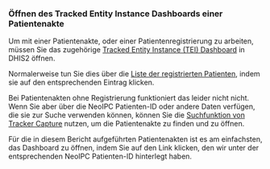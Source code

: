 ### Öffnen des Tracked Entity Instance Dashboards einer Patientenakte {#sec-solution-1}

Um mit einer Patientenakte, oder einer Patientenregistrierung zu arbeiten, müssen Sie das zugehörige [Tracked Entity Instance (TEI) Dashboard](https://docs.dhis2.org/en/use/user-guides/dhis-core-version-240/tracking-individual-level-data/tracker-capture.html#about_tracked_entity_instance_dashboard) in DHIS2 öffnen.

Normalerweise tun Sie dies über die [Liste der registrierten Patienten](https://docs.dhis2.org/en/use/user-guides/dhis-core-version-240/tracking-individual-level-data/tracker-capture.html#simple_tracked_entity_instance_search), indem sie auf den entsprechenden Eintrag klicken.

Bei Patientenakten ohne Registrierung funktioniert das leider nicht nicht.
Wenn Sie aber über die NeoIPC Patienten-ID oder andere Daten verfügen, die sie zur Suche verwenden können, können Sie die [Suchfunktion von Tracker Capture](https://docs.dhis2.org/en/use/user-guides/dhis-core-version-240/tracking-individual-level-data/tracker-capture.html#advanced_tracked_entity_instance_search) nutzen, um die Patientenakte zu finden und zu öffnen.

::: {.callout-tip}
Für die in diesem Bericht aufgeführten Patientenakten ist es am einfachsten, das Dashboard zu öffnen, indem Sie auf den Link klicken, den wir unter der entsprechenden NeoIPC Patienten-ID hinterlegt haben.
:::
